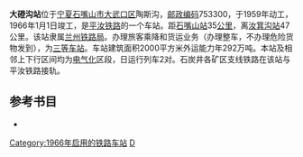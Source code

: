 {{noteTA
|1=zh-cn:始发车次; zh-hk:列車班次;
|2=zh-cn:车次; zh-hk:班次;
}}
{{Infobox China railway station 
|车站名称 = 大磴沟
|车站名称拼音 = Dadenggou
|电报码 = DKJ
|拼音码 = DDG
|车站地址 = [[宁夏回族自治区|宁夏]][[石嘴山市|石嘴山市]][[大武口区|大武口区]]
|归属 = [[兰州铁路局|兰州铁路局]]
|车站等级 = [[三等站_(中铁)|三等站]]
|线路 = [[平汝铁路|平汝铁路]]
}}
'''大磴沟站'''位于[[宁夏回族自治区|宁夏]][[石嘴山市|石嘴山市]][[大武口区|大武口区]]陶斯沟，[[邮政编码|邮政编码]]753300，于1959年动工，1966年1月1日竣工，是[[平汝铁路|平汝铁路]]的一个车站。距[[石嘴山站|石嘴山站]]35[[公里|公里]]，离[[汝箕沟站|汝箕沟站]]47公里。该站隶属[[兰州铁路局|兰州铁路局]]。办理旅客乘降和货运业务（办理整车，不办理危险货物发到），为[[三等站_(中铁)|三等车站]]。车站建筑面积2000平方米外运能力年292万吨。本站及相邻上下行区间均为[[电气化|电气化]]区段，日运行列车2对。石炭井各矿区支线铁路在该站与平汝铁路接轨。

==参考书目==
* {{cite book|author=编撰委员会（主任：魏卓） |title=《石炭井区志》  |publisher=宁夏人民出版社 |location=银川市北京东路出版社大厦 |isbn=978-7-227-03983-9| ref = 魏卓等 }}
{{start rail box|[[中国铁路|中国铁路]]}}
{{s-inop|[[马莲滩站|马莲滩站]]}}
{{s-line|[[平汝铁路|平汝铁路]]<br/>←7km 大磴沟站 6km→}}
{{s-inop|[[陶斯沟站|陶斯沟站]]}}
{{end box}}

{{平汝铁路}}

[[Category:1966年启用的铁路车站|Category:1966年启用的铁路车站]]
[[Category:石嘴山市铁路车站|D]]


{{铁路车站小作品}}
{{宁夏小作品}}